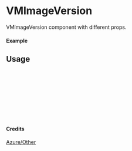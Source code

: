 
<Meta of={VMImageVersion} title="Azure/Other/VMImageVersion" />

# VMImageVersion

VMImageVersion component with different props.

#### Example

<Canvas of={VMImageVersion.Primary} />

## Usage

```ts
import { VMImageVersion } from "yadl-ui";

const Example = () => {
  return (
      <VMImageVersion />
  );
};

export default Example;
```

#### Credits
[Azure/Other](https://learn.microsoft.com/en-us/azure/architecture/icons/)
